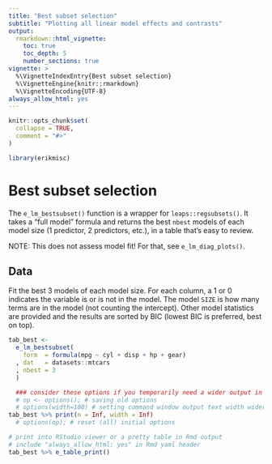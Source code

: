 ```yaml
---
title: "Best subset selection"
subtitle: "Plotting all linear model effects and contrasts"
output:
  rmarkdown::html_vignette:
    toc: true
    toc_depth: 5
    number_sections: true
vignette: >
  %\VignetteIndexEntry{Best subset selection}
  %\VignetteEngine{knitr::rmarkdown}
  %\VignetteEncoding{UTF-8}
always_allow_html: yes
---
```


```r
knitr::opts_chunk$set(
  collapse = TRUE,
  comment = "#>"
)
```

```r
library(erikmisc)
```


# Best subset selection

The `e_lm_bestsubset()` function is a wrapper for `leaps::regsubsets()`.
It takes a "full model" formula and returns the best `nbest` models of each model size (1 predictor, 2 predictors, etc.),
in a table that's easy to review.

NOTE: This does not assess model fit!  For that, see `e_lm_diag_plots()`.

## Data

Fit the best 3 models of each model size.
For each column, a 1 or 0 indicates the variable is or is not in the model.
The model `SIZE` is how many terms are in the model (not counting the intercept).
Other model statistics are provided and the results are sorted by BIC (lowest BIC is preferred, best on top).

```r
tab_best <-
  e_lm_bestsubset(
    form  = formula(mpg ~ cyl + disp + hp + gear)
  , dat   = datasets::mtcars
  , nbest = 3
  )

  ### consider these options if you temporarily need a wider output in your Rmd output
  # op <- options(); # saving old options
  # options(width=100) # setting command window output text width wider
tab_best %>% print(n = Inf, width = Inf)
  # options(op); # reset (all) initial options

# print into RStudio viewer or a pretty table in Rmd output
# include "always_allow_html: yes" in Rmd yaml header
tab_best %>% e_table_print()
```
